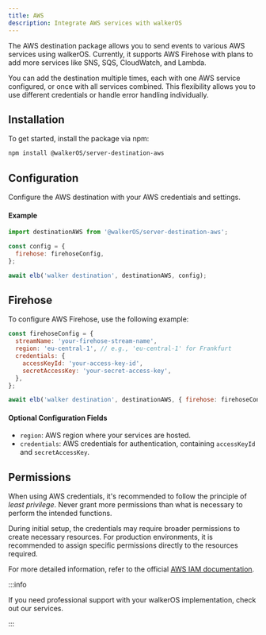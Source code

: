 ```yaml
---
title: AWS
description: Integrate AWS services with walkerOS
---
```



<PackageLink
  github="packages/server/destinations/aws"
  npm="@walkerOS/server-destination-aws"
/>

The AWS destination package allows you to send events to various AWS services
using walkerOS. Currently, it supports AWS Firehose with plans to add more
services like SNS, SQS, CloudWatch, and Lambda.

You can add the destination multiple times, each with one AWS service
configured, or once with all services combined. This flexibility allows you to
use different credentials or handle error handling individually.

## Installation

To get started, install the package via npm:

```sh
npm install @walkerOS/server-destination-aws
```

## Configuration

Configure the AWS destination with your AWS credentials and settings.

#### Example

```js
import destinationAWS from '@walkerOS/server-destination-aws';

const config = {
  firehose: firehoseConfig,
};

await elb('walker destination', destinationAWS, config);
```

## Firehose

To configure AWS Firehose, use the following example:

```js
const firehoseConfig = {
  streamName: 'your-firehose-stream-name',
  region: 'eu-central-1', // e.g., 'eu-central-1' for Frankfurt
  credentials: {
    accessKeyId: 'your-access-key-id',
    secretAccessKey: 'your-secret-access-key',
  },
};

await elb('walker destination', destinationAWS, { firehose: firehoseConfig });
```

#### Optional Configuration Fields

- `region`: AWS region where your services are hosted.
- `credentials`: AWS credentials for authentication, containing `accessKeyId`
  and `secretAccessKey`.

## Permissions

When using AWS credentials, it's recommended to follow the principle of _least
privilege_. Never grant more permissions than what is necessary to perform the
intended functions.

During initial setup, the credentials may require broader permissions to create
necessary resources. For production environments, it is recommended to assign
specific permissions directly to the resources required.

For more detailed information, refer to the official
[AWS IAM documentation](https://aws.amazon.com/iam/).

:::info

If you need professional support with your walkerOS implementation, check out
our&nbsp;<Link to="/services">services</Link>.

:::
